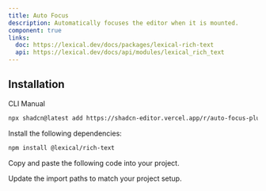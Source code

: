 ```yaml
---
title: Auto Focus
description: Automatically focuses the editor when it is mounted.
component: true
links:
  doc: https://lexical.dev/docs/packages/lexical-rich-text
  api: https://lexical.dev/docs/api/modules/lexical_rich_text
---
```


<ComponentPreview
  name="auto-focus-plugin-demo"
  className="[&_.preview>[data-orientation=vertical]]:sm:max-w-[70%]"
  description="An auto focus plugin"
/>

## Installation

<Tabs defaultValue="cli">

<TabsList>
  <TabsTrigger value="cli">CLI</TabsTrigger>
  <TabsTrigger value="manual">Manual</TabsTrigger>
</TabsList>

<TabsContent value="cli">

```bash
npx shadcn@latest add https://shadcn-editor.vercel.app/r/auto-focus-plugin.json
```

</TabsContent>

<TabsContent value="manual">

<Steps>

<Step>Install the following dependencies:</Step>

```bash
npm install @lexical/rich-text
```

<Step>Copy and paste the following code into your project.</Step>

<ComponentSource name="auto-focus-plugin" />

<Step>Update the import paths to match your project setup.</Step>

</Steps>

</TabsContent>

</Tabs>